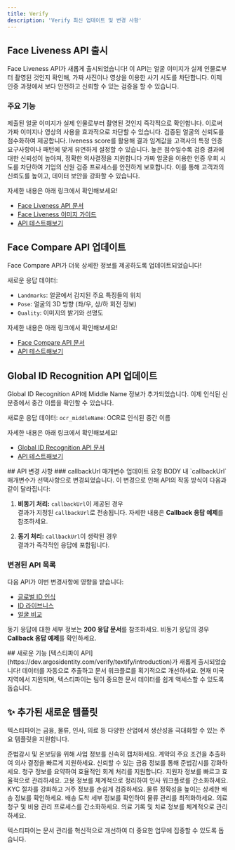```yaml
---
title: Verify  
description: 'Verify 최신 업데이트 및 변경 사항'  
---
```


<Update label="2025-01-20" description="v1.0.2">

## Face Liveness API 출시 ##
Face Liveness API가 새롭게 출시되었습니다! 이 API는 얼굴 이미지가 실제 인물로부터 촬영된 것인지 확인해, 가짜 사진이나 영상을 이용한 사기 시도를 차단합니다. 이제 인증 과정에서 보다 안전하고 신뢰할 수 있는 검증을 할 수 있습니다.

### 주요 기능
<Steps>
  <Step title="얼굴 인증">
    제출된 얼굴 이미지가 실제 인물로부터 촬영된 것인지 즉각적으로 확인합니다. 이로써 가짜 이미지나 영상의 사용을 효과적으로 차단할 수 있습니다.
  </Step>
  <Step title="신뢰도 기반 점수 제공">
    검증된 얼굴의 신뢰도를 점수화하여 제공합니다. liveness score를 활용해 결과 임계값을 고객사의 특정 인증 요구사항이나 패턴에 맞게 유연하게 설정할 수 있습니다. 높은 점수일수록 검증 결과에 대한 신뢰성이 높아져, 정확한 의사결정을 지원합니다
  </Step>
  <Step title="사기 방지 및 보안 강화">
    가짜 얼굴을 이용한 인증 우회 시도를 차단하여 기업의 신원 검증 프로세스를 안전하게 보호합니다. 이를 통해 고객과의 신뢰도를 높이고, 데이터 보안을 강화할 수 있습니다.
  </Step>
</Steps>


자세한 내용은 아래 링크에서 확인해보세요!
- [Face Liveness API 문서](https://app.theneo.io/argosidentity/verify-id/face-liveness/face-liveness-api)
- [Face Liveness 이미지 가이드](https://app.theneo.io/argosidentity/verify-id/face-liveness/best-practices-for-image)  
- [API 테스트해보기](https://dev.argosidentity.com/api-runner/argosidentity/verify-id/face-liveness/face-liveness-api)  



## Face Compare API 업데이트

Face Compare API가 더욱 상세한 정보를 제공하도록 업데이트되었습니다!

새로운 응답 데이터:
- `Landmarks`: 얼굴에서 감지된 주요 특징들의 위치
- `Pose`: 얼굴의 3D 방향 (좌/우, 상/하 회전 정보)
- `Quality`: 이미지의 밝기와 선명도


자세한 내용은 아래 링크에서 확인해보세요!
- [Face Compare API 문서](https://dev.argosidentity.com/verify-id/global-id-recognition/global-id-recognition-api-1)  
- [API 테스트해보기](https://dev.argosidentity.com/verify-id/global-id-recognition/global-id-recognition-api-1)  


## Global ID Recognition API 업데이트
Global ID Recognition API에 Middle Name 정보가 추가되었습니다. 이제 인식된 신분증에서 중간 이름을 확인할 수 있습니다.

새로운 응답 데이터:
`ocr_middleName`: OCR로 인식된 중간 이름


자세한 내용은 아래 링크에서 확인해보세요!
- [Global ID Recognition API 문서](https://dev.argosidentity.com/verify-id/global-id-recognition/global-id-recognition-api-1)  
- [API 테스트해보기](https://dev.argosidentity.com/verify-id/global-id-recognition/global-id-recognition-api-1)  

</Update>

<Update label="2024-11-18" description="v1.0.1">
## API 변경 사항
### callbackUrl 매개변수 업데이트
요청 BODY 내 `callbackUrl` 매개변수가 선택사항으로 변경되었습니다. 이 변경으로 인해 API의 작동 방식이 다음과 같이 달라집니다:

1. **비동기 처리:** `callbackUrl`이 제공된 경우  
   결과가 지정된 `callbackUrl`로 전송됩니다. 자세한 내용은 **Callback 응답 예제**를 참조하세요.

2. **동기 처리:** `callbackUrl`이 생략된 경우  
   결과가 즉각적인 응답에 포함됩니다.

### 변경된 API 목록
다음 API가 이번 변경사항에 영향을 받습니다:
- [글로벌 ID 인식](https://dev.argosidentity.com/verify-id/global-id-recognition/global-id-recognition-api-1)  
- [ID 라이브니스](https://dev.argosidentity.com/verify-id/id-liveness/id-liveness-api-1)  
- [얼굴 비교](https://dev.argosidentity.com/verify-id/face-compare/face-compare-api-1)  

<Note>동기 응답에 대한 세부 정보는 **200 응답 문서**를 참조하세요. 비동기 응답의 경우 **Callback 응답 예제**를 확인하세요.</Note>  
</Update>

<Update label="2024-11-05" description="v1.0.0">
## 새로운 기능
[텍스티파이 API](https://dev.argosidentity.com/verify/textify/introduction)가 새롭게 출시되었습니다! 데이터를 자동으로 추출하고 문서 워크플로를 획기적으로 개선하세요. 현재 미국 지역에서 지원되며, 텍스티파이는 팀이 중요한 문서 데이터를 쉽게 액세스할 수 있도록 돕습니다.

## ✨ 추가된 새로운 템플릿
텍스티파이는 금융, 물류, 인사, 의료 등 다양한 산업에서 생산성을 극대화할 수 있는 주요 템플릿을 지원합니다.

<Card title="사업자 등록증">  
  준법감시 및 온보딩을 위해 사업 정보를 신속히 캡처하세요.  
</Card>
<Card title="계약서">  
  계약의 주요 조건을 추출하여 의사 결정을 빠르게 지원하세요.  
</Card>
<Card title="잔고 증명서 (한국 한정)">  
  신뢰할 수 있는 금융 정보를 통해 준법감시를 강화하세요.  
</Card>
<Card title="일반 인보이스">  
  청구 정보를 요약하여 효율적인 회계 처리를 지원합니다.  
</Card>
<Card title="이력서">  
  지원자 정보를 빠르고 효율적으로 관리하세요.  
</Card>
<Card title="고용 계약서">  
  고용 정보를 체계적으로 정리하여 인사 워크플로를 간소화하세요.  
</Card>
<Card title="주소 증명서">  
  KYC 절차를 강화하고 거주 정보를 손쉽게 검증하세요.  
</Card>
<Card title="선하증권">  
  물류 정확성을 높이는 상세한 배송 정보를 확인하세요.  
</Card>
<Card title="도착 통지서">  
  배송 도착 세부 정보를 확인하여 물류 관리를 최적화하세요.  
</Card>
<Card title="의료 인보이스">  
  의료 청구 및 비용 관리 프로세스를 간소화하세요.  
</Card>
<Card title="의료 관찰 기록">  
  의료 기록 및 치료 정보를 체계적으로 관리하세요.  
</Card>

텍스티파이는 문서 관리를 혁신적으로 개선하여 더 중요한 업무에 집중할 수 있도록 돕습니다.
</Update>
